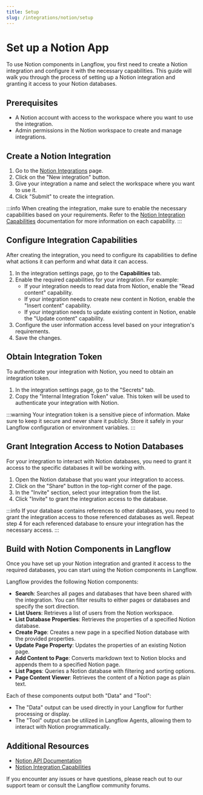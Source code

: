 ```yaml
---
title: Setup
slug: /integrations/notion/setup
---
```


# Set up a Notion App

To use Notion components in Langflow, you first need to create a Notion integration and configure it with the necessary capabilities. This guide will walk you through the process of setting up a Notion integration and granting it access to your Notion databases.

## Prerequisites

- A Notion account with access to the workspace where you want to use the integration.
- Admin permissions in the Notion workspace to create and manage integrations.

## Create a Notion Integration

1. Go to the [Notion Integrations](https://www.notion.com/my-integrations) page.
2. Click on the "New integration" button.
3. Give your integration a name and select the workspace where you want to use it.
4. Click "Submit" to create the integration.

:::info
When creating the integration, make sure to enable the necessary capabilities based on your requirements. Refer to the [Notion Integration Capabilities](https://developers.notion.com/reference/capabilities) documentation for more information on each capability.
:::


## Configure Integration Capabilities

After creating the integration, you need to configure its capabilities to define what actions it can perform and what data it can access.

1. In the integration settings page, go to the **Capabilities** tab.
2. Enable the required capabilities for your integration. For example:
   - If your integration needs to read data from Notion, enable the "Read content" capability.
   - If your integration needs to create new content in Notion, enable the "Insert content" capability.
   - If your integration needs to update existing content in Notion, enable the "Update content" capability.
3. Configure the user information access level based on your integration's requirements.
4. Save the changes.

## Obtain Integration Token

To authenticate your integration with Notion, you need to obtain an integration token.

1. In the integration settings page, go to the "Secrets" tab.
2. Copy the "Internal Integration Token" value. This token will be used to authenticate your integration with Notion.

:::warning
Your integration token is a sensitive piece of information. Make sure to keep it secure and never share it publicly. Store it safely in your Langflow configuration or environment variables.
:::

## Grant Integration Access to Notion Databases

For your integration to interact with Notion databases, you need to grant it access to the specific databases it will be working with.

1. Open the Notion database that you want your integration to access.
2. Click on the "Share" button in the top-right corner of the page.
3. In the "Invite" section, select your integration from the list.
4. Click "Invite" to grant the integration access to the database.

:::info
If your database contains references to other databases, you need to grant the integration access to those referenced databases as well. Repeat step 4 for each referenced database to ensure your integration has the necessary access.
:::

## Build with Notion Components in Langflow

Once you have set up your Notion integration and granted it access to the required databases, you can start using the Notion components in Langflow.

Langflow provides the following Notion components:

- **Search**: Searches all pages and databases that have been shared with the integration. You can filter results to either pages or databases and specify the sort direction.
- **List Users**: Retrieves a list of users from the Notion workspace.
- **List Database Properties**: Retrieves the properties of a specified Notion database.
- **Create Page**: Creates a new page in a specified Notion database with the provided properties.
- **Update Page Property**: Updates the properties of an existing Notion page.
- **Add Content to Page**: Converts markdown text to Notion blocks and appends them to a specified Notion page.
- **List Pages**: Queries a Notion database with filtering and sorting options.
- **Page Content Viewer**: Retrieves the content of a Notion page as plain text.

Each of these components output both "Data" and "Tool":
- The "Data" output can be used directly in your Langflow for further processing or display.
- The "Tool" output can be utilized in Langflow Agents, allowing them to interact with Notion programmatically.


## Additional Resources

- [Notion API Documentation](https://developers.notion.com/docs/getting-started)
- [Notion Integration Capabilities](https://developers.notion.com/reference/capabilities)

If you encounter any issues or have questions, please reach out to our support team or consult the Langflow community forums.
